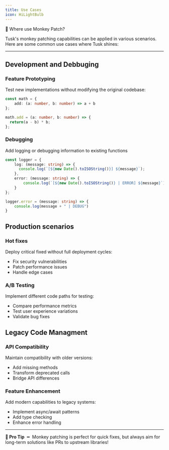 ```yaml
---
title: Use Cases
icon: HiLightBulb
---
```


<div className="w-full flex items-center justify-center"><span className="text-4xl font-bold">🧠 Where use Monkey Patch?</span></div>

Tusk's monkey patching capabilities can be applied in various scenarios. Here are some common use cases where Tusk shines:

---

## Development and Debbuging
### Feature Prototyping
Test new implementations without modifying the original codebase:
```ts title="math.ts"
const math = {
    add: (a: number, b: number) => a + b
};

math.add = (a: number, b: number) => {
  return(a - b) * b;
};
``` 

### Debugging
Add logging or debugging information to existing functions
```ts title="logger.ts"
const logger = {
    log: (message: string) => {
      console.log(`[${new Date().toISOString()}] ${message}`);
    },
    error: (message: string) => {
        console.log(`[${new Date().toISOString()} | ERROR] ${message}`)
    }
};

logger.error = (message: string) => {
    console.log(message + " | DEBUG")
}
```

## Production scenarios
### Hot fixes
Deploy critical fixed without full deployment cycles:
- Fix security vulnerabilities
- Patch performance issues
- Handle edge cases

### A/B Testing
Implement different code paths for testing:
- Compare performance metrics
- Test user experience variations
- Validate bug fixes

## Legacy Code Managment
### API Compatibility
Maintain compatibility with older versions:
- Add missing methods
- Transform deprecated calls
- Bridge API differences

### Feature Enhancement
Add modern capabilities to legacy systems:
- Implement async/await patterns
- Add type checking
- Enhance error handling

---

**🧠 Pro Tip** ╺╸  Monkey patching is perfect for quick fixes, but always aim for long-term solutions like PRs to upstream libraries!